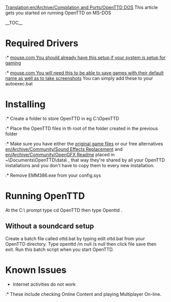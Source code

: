 [[Translation:en/Archive/Compilation and Ports/OpenTTD DOS]]
This article gets you started on running OpenTTD on MS-DOS


__TOC__
=Required Drivers=
:* [http://www.computerhope.com/download/hardware/mouse.zip mouse.com You should already have this setup if your system is setup for gaming]
:* [http://www.ibiblio.org/pub/micro/pc-stuff/freedos/files/util/system/doslfn/0.40/ mouse.com You will need this to be able to save games with their default name as well as to take screenshots]
You can simply add these to your autoexec.bat

=Installing=
:* Create a folder to store OpenTTD in eg C:\OpenTTD
:* Place the OpenTTD files in th root of the folder created in the previous folder
:* Make sure you have either the [[en/Manual/Installation#files-from-ttd|original game files]] or our free alternatives [[en/Archive/Community/Sound Effects Replacement]] and [[en/Archive/Community/OpenGFX Readme]] placed in ~\Documents\OpenTTD\data\ , that way they're shared by all your OpenTTD installations and you don't have to copy them to every new installation.
:* Remove EMM386.exe from your config.sys


=Running OpenTTD=
At the C:\ prompt type cd OpenTTD then type Openttd .
{{en/Note|You should not run OpenTTD as described above if you do not have a soundcard setup as OpenTTD will not exit cleanly.}}

==Without a soundcard setup==

Create a batch file called ottd.bat by typing edit ottd.bat from your OpenTTD directory. Type openttd /m null /s null then click file save then exit. Run this batch script when you start OpenTTD.

=Known Issues=
*Internet activities do not work
:* These include checking Online Content and playing Multiplayer On-line.